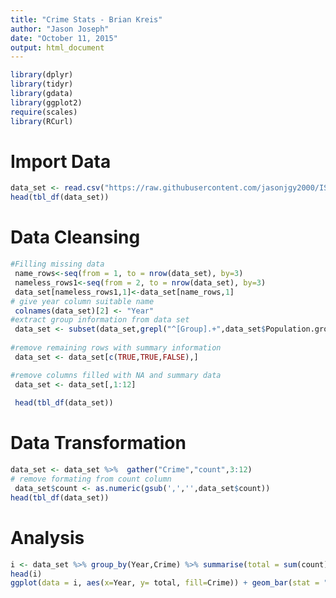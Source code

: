 ```yaml
---
title: "Crime Stats - Brian Kreis"
author: "Jason Joseph"
date: "October 11, 2015"
output: html_document
---
```

```r
library(dplyr)
library(tidyr)
library(gdata)
library(ggplot2)
require(scales)
library(RCurl)
```

# Import Data 
```r
data_set <- read.csv("https://raw.githubusercontent.com/jasonjgy2000/IS607/master/Projects/Project%202/crime_trends.csv",skip=3)
head(tbl_df(data_set))
```

# Data Cleansing
```r
#Filling missing data
 name_rows<-seq(from = 1, to = nrow(data_set), by=3)
 nameless_rows1<-seq(from = 2, to = nrow(data_set), by=3)
 data_set[nameless_rows1,1]<-data_set[name_rows,1]
# give year column suitable name
 colnames(data_set)[2] <- "Year"
#extract group information from data set
 data_set <- subset(data_set,grepl("^[Group].+",data_set$Population.group))
 
#remove remaining rows with summary information
 data_set <- data_set[c(TRUE,TRUE,FALSE),]

#remove columns filled with NA and summary data
 data_set <- data_set[,1:12]
 
 head(tbl_df(data_set))
```

# Data Transformation
```r
data_set <- data_set %>%  gather("Crime","count",3:12)
# remove formating from count column
 data_set$count <- as.numeric(gsub(',','',data_set$count))
head(tbl_df(data_set))
```

# Analysis
```r
i <- data_set %>% group_by(Year,Crime) %>% summarise(total = sum(count))
head(i)
ggplot(data = i, aes(x=Year, y= total, fill=Crime)) + geom_bar(stat = "identity") + scale_y_continuous(labels = comma)  
```